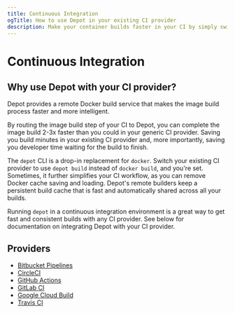 ```yaml
---
title: Continuous Integration
ogTitle: How to use Depot in your existing CI provider
description: Make your container builds faster in your CI by simply switching from `docker build` to `depot build`.
---
```


# Continuous Integration

## Why use Depot with your CI provider?

Depot provides a remote Docker build service that makes the image build process faster and more intelligent.

By routing the image build step of your CI to Depot, you can complete the image build 2-3x faster than you could in your generic CI provider. Saving you build minutes in your existing CI provider and, more importantly, saving you developer time waiting for the build to finish.

The `depot` CLI is a drop-in replacement for `docker`. Switch your existing CI provider to use `depot build` instead of `docker build`, and you're set. Sometimes, it further simplifies your CI workflow, as you can remove Docker cache saving and loading. Depot's remote builders keep a persistent build cache that is fast and automatically shared across all your builds.

Running `depot` in a continuous integration environment is a great way to get fast and consistent builds with any CI provider. See below for documentation on integrating Depot with your CI provider.

## Providers

- [Bitbucket Pipelines](../integrations/bitbucket-pipelines)
- [CircleCI](../integrations/circleci)
- [GitHub Actions](../integrations/github-actions)
- [GitLab CI](../integrations/gitlab-ci)
- [Google Cloud Build](../integrations/google-cloud-build)
- [Travis CI](../integrations/travis-ci)
